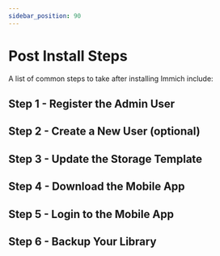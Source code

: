 ```yaml
---
sidebar_position: 90
---
```



# Post Install Steps

A list of common steps to take after installing Immich include:

## Step 1 - Register the Admin User

<RegisterAdminUser />

## Step 2 - Create a New User (optional)

<UserCreate />

## Step 3 - Update the Storage Template

<StorageTemplate />

## Step 4 - Download the Mobile App

<MobileAppDownload />

## Step 5 - Login to the Mobile App

<MobileAppLogin />

## Step 6 - Backup Your Library

<MobileAppBackup />
